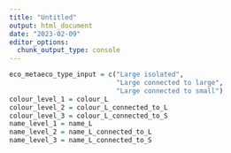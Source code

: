 ```yaml
---
title: "Untitled"
output: html_document
date: "2023-02-09"
editor_options: 
  chunk_output_type: console
---
```


```r
eco_metaeco_type_input = c("Large isolated", 
                           "Large connected to large",
                           "Large connected to small")
colour_level_1 = colour_L
colour_level_2 = colour_L_connected_to_L
colour_level_3 = colour_L_connected_to_S
name_level_1 = name_L
name_level_2 = name_L_connected_to_L
name_level_3 = name_L_connected_to_S
```